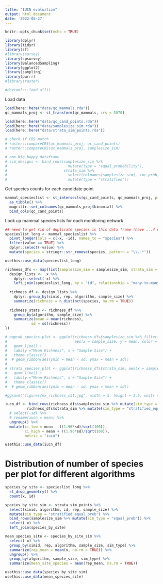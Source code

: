 ```yaml
---
title: "IUCN evaluation"
output: html_document
date: '2022-05-27'
---
```


```r
knitr::opts_chunk$set(echo = TRUE)
```

```r
library(dplyr)
library(tidyr)
library(sf)
#library(survey)
library(spsurvey)
library(BalancedSampling)
library(ggplot2)
library(sampling)
library(purrr)
#library(raster)

#devtools::load_all()
```

Load data
```r
load(here::here("data/qc_mammals.rda"))
qc_mammals_proj <- st_transform(qc_mammals, crs = 5070)

load(here::here("data/qc_cand_points.rda"))
load(here::here("data/samplesize_sim.rda"))
load(here::here("data/strata_sim_points.rda"))

# check if CRS match
# raster::compareCRS(qc_mammals_proj, qc_cand_points)
# raster::compareCRS(qc_mammals_proj, samplesize_sim)

# one big happy dataframe
# sim_designs <- bind_rows(samplesize_sim %>%
#                            mutate(type = "equal_probability"),
#                          strata_sim %>%
#                            select(colnames(samplesize_sim), inc_prob) %>% 
#                            mutate(type = "stratified"))
```

Get species counts for each candidate point
```r
mammal_specieslist <- st_intersects(qc_cand_points, qc_mammals_proj, prepared = TRUE, sparse = FALSE) %>%
  as_tibble() %>%
  magrittr::set_colnames(qc_mammals_proj$binomial) %>%
  bind_cols(qc_cand_points)
```

Look up mammal species lists for each monitoring network
```r
## need to get rid of duplicate species in this data frame (have ...4 or something similar appended)
specieslist_long <- mammal_specieslist %>%
  pivot_longer(cols = c(-x, -id), names_to = "species") %>%
  filter(value == TRUE) %>%
  dplyr::select(-value) %>%
  mutate(species = stringr::str_remove(species, pattern = "\\..*"))

usethis::use_data(specieslist_long)

richness_dfs <- map(list(samplesize_sim = samplesize_sim, strata_sim = strata_sim_points), ~ {
  design_lists <- .x %>%
    dplyr::select(-x) %>%
    left_join(specieslist_long, by = "id", relationship = "many-to-many")
  
  richness_df <- design_lists %>% 
    dplyr::group_by(simid, rep, algorithm, sample_size) %>%
    summarize(richness = n_distinct(species, na.rm = TRUE))
  
  richness_stats <- richness_df %>%
    group_by(algorithm, sample_size) %>%
    summarize(mean = mean(richness),
            sd = sd(richness))
})

# eqprob_species_plot <- ggplot(richness_dfs$samplesize_sim %>% filter(sample_size <5000), 
#                               aes(x = sample_size, y = mean, color = algorithm)) +
#   geom_line() + 
#   labs(y ="Mean Richness", x = "Sample Size") +
#   theme_classic()
#  # geom_ribbon(aes(ymin = mean - sd, ymax = mean + sd))
# 
# strata_species_plot <- ggplot(richness_dfs$strata_sim, aes(x = sample_size, y = mean, color = algorithm)) +
#   geom_line() + 
#   labs(y ="Mean Richness", x = "Sample Size") +
#   theme_classic()
#  # geom_ribbon(aes(ymin = mean - sd, ymax = mean + sd))

#ggsave("figures/ex_richness_sat.jpg", width = 5, height = 3.5, units = "in")
```

```r
iucn_df <- bind_rows(richness_dfs$samplesize_sim %>% mutate(sim_type = "equal_prob"),
          richness_dfs$strata_sim %>% mutate(sim_type = "stratified_equal_prob")) %>%
  # select(-sd) %>%
  # rename(iucn = mean) %>%
  ungroup() %>%
  mutate(ci_low = mean - ((1.96*sd)/sqrt(100)),
         ci_high = mean + ((1.96*sd)/sqrt(100)),
         metric = "iucn")

usethis::use_data(iucn_df)
```

# Distribution of number of species per plot for different algorithms
```r
species_by_site <- specieslist_long %>%
  st_drop_geometry() %>%
  count(x, id)

species_by_site_sim <- strata_sim_points %>%
  select(simid, algorithm, id, rep, sample_size) %>%
  mutate(sim_type = "stratified_equal_prob") %>%
  bind_rows(samplesize_sim %>% mutate(sim_type = "equal_prob")) %>%
  select(-x) %>%
  left_join(species_by_site)

mean_species_site <- species_by_site_sim %>%
  select(-x) %>%
  group_by(simid, rep, algorithm, sample_size, sim_type) %>%
  summarize(rep_mean = mean(n, na.rm = TRUE)) %>%
  ungroup() %>% 
  group_by(algorithm, sample_size, sim_type) %>% 
  summarize(mean_site_species = mean(rep_mean, na.rm = TRUE))

usethis::use_data(species_by_site_sim)
usethis::use_data(mean_species_site)
```


